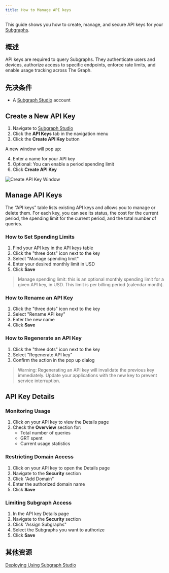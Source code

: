 ```yaml
---
title: How to Manage API keys
---
```


This guide shows you how to create, manage, and secure API keys for your [Subgraphs](/subgraphs/developing/subgraphs/).

## 概述

API keys are required to query Subgraphs. They authenticate users and devices, authorize access to specific endpoints, enforce rate limits, and enable usage tracking across The Graph.

## 先决条件

- A [Subgraph Studio](https://thegraph.com/studio/) account

## Create a New API Key

1. Navigate to [Subgraph Studio](https://thegraph.com/studio/)
2. Click the **API Keys** tab in the navigation menu
3. Click the **Create API Key** button

A new window will pop up:

4. Enter a name for your API key
5. Optional: You can enable a period spending limit
6. Click **Create API Key**

![Create API Key Window](/img/create-api-key.png)

## Manage API Keys

The “API keys” table lists existing API keys and allows you to manage or delete them. For each key, you can see its status, the cost for the current period, the spending limit for the current period, and the total number of queries.

### How to Set Spending Limits

1. Find your API key in the API keys table
2. Click the "three dots" icon next to the key
3. Select "Manage spending limit"
4. Enter your desired monthly limit in USD
5. Click **Save**

> Manage spending limit: this is an optional monthly spending limit for a given API key, in USD. This limit is per billing period (calendar month).

### How to Rename an API Key

1. Click the "three dots" icon next to the key
2. Select "Rename API key"
3. Enter the new name
4. Click **Save**

### How to Regenerate an API Key

1. Click the "three dots" icon next to the key
2. Select "Regenerate API key"
3. Confirm the action in the pop up dialog

> Warning: Regenerating an API key will invalidate the previous key immediately. Update your applications with the new key to prevent service interruption.

## API Key Details

### Monitoring Usage

1. Click on your API key to view the Details page
2. Check the **Overview** section for:
   - Total number of queries
   - GRT spent
   - Current usage statistics

### Restricting Domain Access

1. Click on your API key to open the Details page
2. Navigate to the **Security** section
3. Click "Add Domain"
4. Enter the authorized domain name
5. Click **Save**

### Limiting Subgraph Access

1. In the API key Details page
2. Navigate to the **Security** section
3. Click "Assign Subgraphs"
4. Select the Subgraphs you want to authorize
5. Click **Save**

## 其他资源

[Deploying Using Subgraph Studio](/subgraphs/developing/deploying/using-subgraph-studio/)
